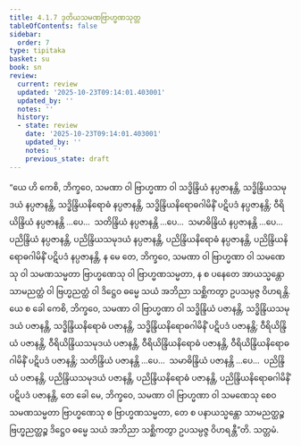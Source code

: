 ```yaml
---
title: 4.1.7 ဒုတိယသမဏဗြာဟ္မဏသုတ္တ
tableOfContents: false
sidebar:
  order: 7
type: tipitaka
basket: su
book: sn
review:
  current: review
  updated: '2025-10-23T09:14:01.403001'
  updated_by: ''
  notes: ''
  history:
  - state: review
    date: '2025-10-23T09:14:01.403001'
    updated_by: ''
    notes: ''
    previous_state: draft
---
```



<ReviewStatus review={frontmatter.review} showDetails={true} />

<HypothesisAnnotation frontmatter={frontmatter} />

<DynamicBreadcrumb />

<Division number="477" book="sn" e="ch" v="18" p="348">

<Paragraph number="1013" book="sn">
“ယေ ဟိ ကေစိ, ဘိက္ခဝေ, သမဏာ ဝါ ဗြာဟ္မဏာ ဝါ သဒ္ဓိန္ဒြိယံ နပ္ပဇာနန္တိ, သဒ္ဓိန္ဒြိယသမုဒယံ နပ္ပဇာနန္တိ, သဒ္ဓိန္ဒြိယနိရောဓံ နပ္ပဇာနန္တိ, သဒ္ဓိန္ဒြိယနိရောဓဂါမိနိံ ပဋိပဒံ နပ္ပဇာနန္တိ; ဝီရိယိန္ဒြိယံ နပ္ပဇာနန္တိ …ပေ…  သတိန္ဒြိယံ နပ္ပဇာနန္တိ …ပေ…  သမာဓိန္ဒြိယံ နပ္ပဇာနန္တိ …ပေ…  ပညိန္ဒြိယံ နပ္ပဇာနန္တိ, ပညိန္ဒြိယသမုဒယံ နပ္ပဇာနန္တိ, ပညိန္ဒြိယနိရောဓံ နပ္ပဇာနန္တိ, ပညိန္ဒြိယနိရောဓဂါမိနိံ ပဋိပဒံ နပ္ပဇာနန္တိ, န မေ တေ, ဘိက္ခဝေ, သမဏာ ဝါ ဗြာဟ္မဏာ ဝါ သမဏေသု ဝါ သမဏသမ္မတာ ဗြာဟ္မဏေသု ဝါ ဗြာဟ္မဏသမ္မတာ, န စ ပနေတေ အာယသ္မန္တော သာမညတ္ထံ ဝါ ဗြဟ္မညတ္ထံ ဝါ ဒိဋ္ဌေဝ ဓမ္မေ သယံ အဘိညာ သစ္ဆိကတွာ ဥပသမ္ပဇ္ဇ ဝိဟရန္တိ.
</Paragraph>

<Paragraph number="1014" book="sn">
ယေ စ ခေါ ကေစိ, ဘိက္ခဝေ, သမဏာ ဝါ ဗြာဟ္မဏာ ဝါ သဒ္ဓိန္ဒြိယံ ပဇာနန္တိ, သဒ္ဓိန္ဒြိယသမုဒယံ ပဇာနန္တိ, သဒ္ဓိန္ဒြိယနိရောဓံ ပဇာနန္တိ, သဒ္ဓိန္ဒြိယနိရောဓဂါမိနိံ ပဋိပဒံ ပဇာနန္တိ; ဝီရိယိန္ဒြိယံ ပဇာနန္တိ, ဝီရိယိန္ဒြိယသမုဒယံ ပဇာနန္တိ, ဝီရိယိန္ဒြိယနိရောဓံ ပဇာနန္တိ, ဝီရိယိန္ဒြိယနိရောဓဂါမိနိံ ပဋိပဒံ ပဇာနန္တိ; သတိန္ဒြိယံ ပဇာနန္တိ …ပေ…  သမာဓိန္ဒြိယံ ပဇာနန္တိ …ပေ…  ပညိန္ဒြိယံ ပဇာနန္တိ, ပညိန္ဒြိယသမုဒယံ ပဇာနန္တိ, ပညိန္ဒြိယနိရောဓံ ပဇာနန္တိ, ပညိန္ဒြိယနိရောဓဂါမိနိံ ပဋိပဒံ ပဇာနန္တိ, တေ ခေါ မေ, ဘိက္ခဝေ, သမဏာ ဝါ ဗြာဟ္မဏာ ဝါ သမဏေသု စေဝ သမဏသမ္မတာ ဗြာဟ္မဏေသု စ ဗြာဟ္မဏသမ္မတာ, တေ စ ပနာယသ္မန္တော သာမညတ္ထဉ္စ ဗြဟ္မညတ္ထဉ္စ ဒိဋ္ဌေဝ ဓမ္မေ သယံ အဘိညာ သစ္ဆိကတွာ ဥပသမ္ပဇ္ဇ ဝိဟရန္တီ”တိ.

</Paragraph>
</Division>

<Paragraph number="1015" type="center" book="sn">
သတ္တမံ.
</Paragraph>